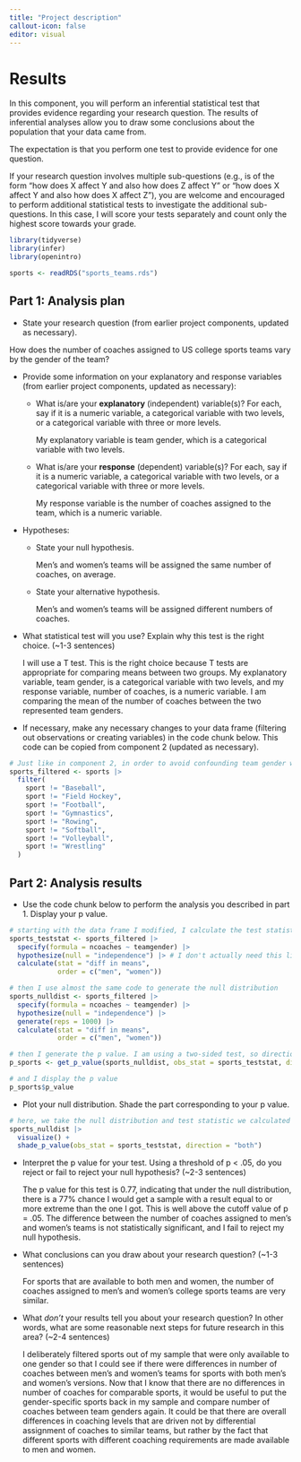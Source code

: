 ```yaml
---
title: "Project description"
callout-icon: false
editor: visual
---
```


# Results {#results}

In this component, you will perform an inferential statistical test that provides evidence regarding your research question. The results of inferential analyses allow you to draw some conclusions about the population that your data came from.

The expectation is that you perform one test to provide evidence for one question.

If your research question involves multiple sub-questions (e.g., is of the form "how does X affect Y and also how does Z affect Y" or "how does X affect Y and also how does X affect Z"), you are welcome and encouraged to perform additional statistical tests to investigate the additional sub-questions. In this case, I will score your tests separately and count only the highest score towards your grade.

```r
library(tidyverse)
library(infer)
library(openintro)

sports <- readRDS("sports_teams.rds")
```

## Part 1: Analysis plan

-   State your research question (from earlier project components, updated as necessary).

How does the number of coaches assigned to US college sports teams vary by the gender of the team?

-   Provide some information on your explanatory and response variables (from earlier project components, updated as necessary):

    -   What is/are your **explanatory** (independent) variable(s)? For each, say if it is a numeric variable, a categorical variable with two levels, or a categorical variable with three or more levels.

        My explanatory variable is team gender, which is a categorical variable with two levels.

    -   What is/are your **response** (dependent) variable(s)? For each, say if it is a numeric variable, a categorical variable with two levels, or a categorical variable with three or more levels.

        My response variable is the number of coaches assigned to the team, which is a numeric variable.

-   Hypotheses:

    -   State your null hypothesis.

        Men's and women's teams will be assigned the same number of coaches, on average.

    -   State your alternative hypothesis.

        Men's and women's teams will be assigned different numbers of coaches.

-   What statistical test will you use? Explain why this test is the right choice. (~1-3 sentences)

    I will use a T test. This is the right choice because T tests are appropriate for comparing means between two groups. My explanatory variable, team gender, is a categorical variable with two levels, and my response variable, number of coaches, is a numeric variable. I am comparing the mean of the number of coaches between the two represented team genders.

-   If necessary, make any necessary changes to your data frame (filtering out observations or creating variables) in the code chunk below. This code can be copied from component 2 (updated as necessary).

```r
# Just like in component 2, in order to avoid confounding team gender with sport, I need to filter out sports that are only available for one gender.
sports_filtered <- sports |> 
  filter(
    sport != "Baseball",
    sport != "Field Hockey",
    sport != "Football",
    sport != "Gymnastics",
    sport != "Rowing",
    sport != "Softball",
    sport != "Volleyball",
    sport != "Wrestling"
  )
```

## Part 2: Analysis results

-   Use the code chunk below to perform the analysis you described in part 1. Display your p value.

```r
# starting with the data frame I modified, I calculate the test statistic for my T test. Because I am comparing the means of two groups, I use the "diff in means" option in "calculate."
sports_teststat <- sports_filtered |> 
  specify(formula = ncoaches ~ teamgender) |> 
  hypothesize(null = "independence") |> # I don't actually need this line for a T test and I could delete it if I wanted. For consistency with other tests, I am leaving it be.
  calculate(stat = "diff in means",
            order = c("men", "women"))

# then I use almost the same code to generate the null distribution
sports_nulldist <- sports_filtered |> 
  specify(formula = ncoaches ~ teamgender) |> 
  hypothesize(null = "independence") |>
  generate(reps = 1000) |> 
  calculate(stat = "diff in means",
            order = c("men", "women"))

# then I generate the p value. I am using a two-sided test, so direction is "both".
p_sports <- get_p_value(sports_nulldist, obs_stat = sports_teststat, direction = "both")

# and I display the p value
p_sports$p_value
```

-   Plot your null distribution. Shade the part corresponding to your p value.

```r
# here, we take the null distribution and test statistic we calculated above, use the "visualize" function, and then mark the part of the distribution that is as or more extreme than what we observed (none, here, because our p value for this lizard data is quite extreme)
sports_nulldist |> 
  visualize() + 
  shade_p_value(obs_stat = sports_teststat, direction = "both")
```

-   Interpret the p value for your test. Using a threshold of p \< .05, do you reject or fail to reject your null hypothesis? (\~2-3 sentences)

    The p value for this test is 0.77, indicating that under the null distribution, there is a 77% chance I would get a sample with a result equal to or more extreme than the one I got. This is well above the cutoff value of p = .05. The difference between the number of coaches assigned to men's and women's teams is not statistically significant, and I fail to reject my null hypothesis.

-   What conclusions can you draw about your research question? (\~1-3 sentences)

    For sports that are available to both men and women, the number of coaches assigned to men's and women's college sports teams are very similar.

-   What *don't* your results tell you about your research question? In other words, what are some reasonable next steps for future research in this area? (\~2-4 sentences)

    I deliberately filtered sports out of my sample that were only available to one gender so that I could see if there were differences in number of coaches between men's and women's teams for sports with both men's and women's versions. Now that I know that there are no differences in number of coaches for comparable sports, it would be useful to put the gender-specific sports back in my sample and compare number of coaches between team genders again. It could be that there are overall differences in coaching levels that are driven not by differential assignment of coaches to similar teams, but rather by the fact that different sports with different coaching requirements are made available to men and women.
